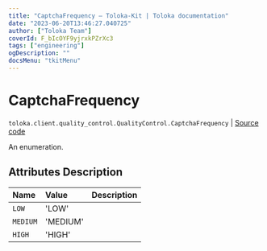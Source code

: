 ```yaml
---
title: "CaptchaFrequency — Toloka-Kit | Toloka documentation"
date: "2023-06-20T13:46:27.040725"
author: ["Toloka Team"]
coverId: F_bIcOYF9yjrxkPZrXc3
tags: ["engineering"]
ogDescription: ""
docsMenu: "tkitMenu"
---
```


# CaptchaFrequency

`toloka.client.quality_control.QualityControl.CaptchaFrequency` | [Source code](https://github.com/Toloka/toloka-kit/blob/v1.2.0/src/client/quality_control.py#L69)

An enumeration.

## Attributes Description

| Name | Value | Description |
| :------| :-----------| :----------| 
`LOW`|'LOW'|
`MEDIUM`|'MEDIUM'|
`HIGH`|'HIGH'|